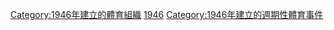 {{Cat topic in year| topic=建立的體育聯賽| year=1946}}
[[Category:1946年建立的體育組織|Category:1946年建立的體育組織]]
[[Category:各年建立的體育聯賽|1946]]
[[Category:1946年建立的週期性體育事件|Category:1946年建立的週期性體育事件]]